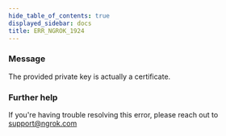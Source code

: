 ```yaml
---
hide_table_of_contents: true
displayed_sidebar: docs
title: ERR_NGROK_1924
---
```


### Message

The provided private key is actually a certificate.

<ErrorDetails />

### Further help

If you're having trouble resolving this error, please reach out to [support@ngrok.com](mailto:support@ngrok.com?subject=Help%20with%20ERR_NGROK_1924)

